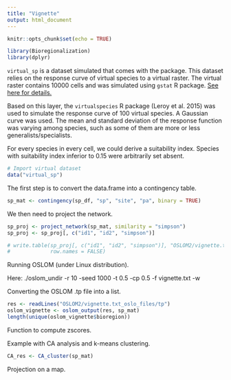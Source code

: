 ```yaml
---
title: "Vignette"
output: html_document
---
```


```r
knitr::opts_chunk$set(echo = TRUE)

library(Bioregionalization)
library(dplyr)

```

`virtual_sp` is a dataset simulated that comes with the package.
This dataset relies on the response curve of virtual species to a virtual
raster.
The virtual raster contains 10000 cells and was simulated using `gstat`
R package.
[See here for details.](http://santiago.begueria.es/2010/10/generating-spatially-correlated-random-fields-with-r/)

Based on this layer, the `virtualspecies` R package (Leroy et al. 2015)
was used to simulate the response curve of 100 virtual species.
A Gaussian curve was used.
The mean and standard deviation of the response function was varying among
species, such as some of them are more or less generalists/specialists.

For every species in every cell, we could derive a suitability index.
Species with suitability index inferior to 0.15 were arbitrarily set absent.

```r
# Import virtual dataset
data("virtual_sp")
```

The first step is to convert the data.frame into a contingency table.

```r
sp_mat <- contingency(sp_df, "sp", "site", "pa", binary = TRUE)
```

We then need to project the network.

```r
sp_proj <- project_network(sp_mat, similarity = "simpson")
sp_proj <- sp_proj[, c("id1", "id2", "simpson")]

# write.table(sp_proj[, c("id1", "id2", "simpson")], "OSLOM2/vignette.txt",
#             row.names = FALSE)

```

Running OSLOM (under Linux distribution).

Here:
./oslom_undir -r 10 -seed 1000 -t 0.5 -cp 0.5 -f vignette.txt -w

Converting the OSLOM .tp file into a list.

```r
res <- readLines("OSLOM2/vignette.txt_oslo_files/tp")
oslom_vignette <- oslom_output(res, sp_mat)
length(unique(oslom_vignette$bioregion))
```

Function to compute zscores.

Example with CA analysis and k-means clustering.

```r
CA_res <- CA_cluster(sp_mat)
```

Projection on a map.





